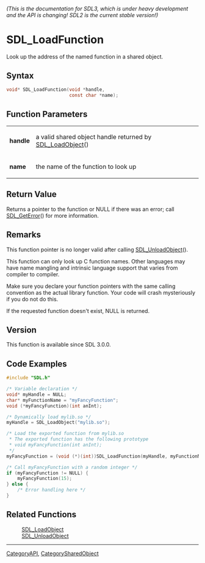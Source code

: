 ====== (This is the documentation for SDL3, which is under heavy development and the API is changing! SDL2 is the current stable version!) ======
= SDL_LoadFunction =

Look up the address of the named function in a shared object.

== Syntax ==

<syntaxhighlight lang='c'>
void* SDL_LoadFunction(void *handle,
                       const char *name);
</syntaxhighlight>

== Function Parameters ==

{|
|'''handle'''
|a valid shared object handle returned by [[SDL_LoadObject]]()
|-
|'''name'''
|the name of the function to look up
|}

== Return Value ==

Returns a pointer to the function or NULL if there was an error; call
[[SDL_GetError]]() for more information.

== Remarks ==

This function pointer is no longer valid after calling
[[SDL_UnloadObject]]().

This function can only look up C function names. Other languages may have
name mangling and intrinsic language support that varies from compiler to
compiler.

Make sure you declare your function pointers with the same calling
convention as the actual library function. Your code will crash
mysteriously if you do not do this.

If the requested function doesn't exist, NULL is returned.

== Version ==

This function is available since SDL 3.0.0.

== Code Examples ==

<syntaxhighlight lang='c++'>
#include "SDL.h"

/* Variable declaration */
void* myHandle = NULL;
char* myFunctionName = "myFancyFunction";
void (*myFancyFunction)(int anInt);

/* Dynamically load mylib.so */
myHandle = SDL_LoadObject("mylib.so");

/* Load the exported function from mylib.so
 * The exported function has the following prototype
 * void myFancyFunction(int anInt);
 */
myFancyFunction = (void (*)(int))SDL_LoadFunction(myHandle, myFunctionName);

/* Call myFancyFunction with a random integer */
if (myFancyFunction != NULL) {
    myFancyFunction(15);
} else {
    /* Error handling here */
}
</syntaxhighlight>

== Related Functions ==

:[[SDL_LoadObject]]
:[[SDL_UnloadObject]]

----
[[CategoryAPI]], [[CategorySharedObject]]



